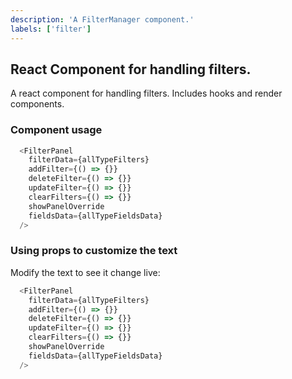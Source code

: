 ```yaml
---
description: 'A FilterManager component.'
labels: ['filter']
---
```



## React Component for handling filters.

A react component for handling filters. Includes hooks and render components.

### Component usage
```js
  <FilterPanel
    filterData={allTypeFilters}
    addFilter={() => {}}
    deleteFilter={() => {}}
    updateFilter={() => {}}
    clearFilters={() => {}}
    showPanelOverride
    fieldsData={allTypeFieldsData}
  />
```

### Using props to customize the text

Modify the text to see it change live:
```js live
  <FilterPanel
    filterData={allTypeFilters}
    addFilter={() => {}}
    deleteFilter={() => {}}
    updateFilter={() => {}}
    clearFilters={() => {}}
    showPanelOverride
    fieldsData={allTypeFieldsData}
  />
```
